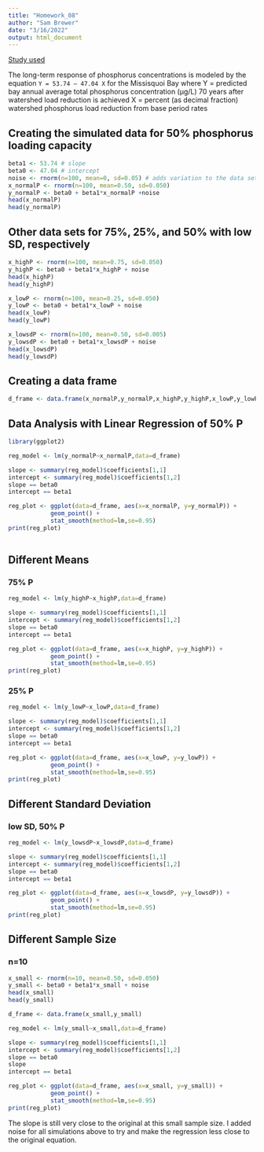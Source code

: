 ```yaml
---
title: "Homework_08"
author: "Sam Brewer"
date: "3/16/2022"
output: html_document
---
```

[Study used](https://www.epa.gov/sites/default/files/2016-06/documents/phosphorus-tmdls-vermont-segments-lake-champlain-jun-17-2016.pdf)

The long-term response of phosphorus concentrations is modeled by the equation `Y = 53.74 – 47.04 X` for the Missisquoi Bay where Y = predicted bay annual average total phosphorus concentration (µg/L) 70 years after watershed load
reduction is achieved
X = percent (as decimal fraction) watershed phosphorus load reduction from base period rates

## Creating the simulated data for 50% phosphorus loading capacity
```r
beta1 <- 53.74 # slope
beta0 <- 47.04 # intercept
noise <- rnorm(n=100, mean=0, sd=0.05) # adds variation to the data set
x_normalP <- rnorm(n=100, mean=0.50, sd=0.050)
y_normalP <- beta0 + beta1*x_normalP +noise
head(x_normalP)
head(y_normalP)
```
## Other data sets for 75%, 25%, and 50% with low SD, respectively

```r
x_highP <- rnorm(n=100, mean=0.75, sd=0.050)
y_highP <- beta0 + beta1*x_highP + noise
head(x_highP)
head(y_highP)

x_lowP <- rnorm(n=100, mean=0.25, sd=0.050)
y_lowP <- beta0 + beta1*x_lowP + noise
head(x_lowP)
head(y_lowP)

x_lowsdP <- rnorm(n=100, mean=0.50, sd=0.005)
y_lowsdP <- beta0 + beta1*x_lowsdP + noise
head(x_lowsdP)
head(y_lowsdP)
```

## Creating a data frame
```r
d_frame <- data.frame(x_normalP,y_normalP,x_highP,y_highP,x_lowP,y_lowP,x_lowsdP,y_lowsdP)
```

## Data Analysis with Linear Regression of 50% P

```r
library(ggplot2)

reg_model <- lm(y_normalP~x_normalP,data=d_frame)

slope <- summary(reg_model)$coefficients[1,1]
intercept <- summary(reg_model)$coefficients[1,2]
slope == beta0
intercept == beta1

reg_plot <- ggplot(data=d_frame, aes(x=x_normalP, y=y_normalP)) +
            geom_point() +
            stat_smooth(method=lm,se=0.95)
print(reg_plot)
  
```

## Different Means

### 75% P
```r
reg_model <- lm(y_highP~x_highP,data=d_frame)

slope <- summary(reg_model)$coefficients[1,1]
intercept <- summary(reg_model)$coefficients[1,2]
slope == beta0
intercept == beta1

reg_plot <- ggplot(data=d_frame, aes(x=x_highP, y=y_highP)) +
            geom_point() +
            stat_smooth(method=lm,se=0.95)
print(reg_plot)
```

### 25% P
```r
reg_model <- lm(y_lowP~x_lowP,data=d_frame)

slope <- summary(reg_model)$coefficients[1,1]
intercept <- summary(reg_model)$coefficients[1,2]
slope == beta0
intercept == beta1

reg_plot <- ggplot(data=d_frame, aes(x=x_lowP, y=y_lowP)) +
            geom_point() +
            stat_smooth(method=lm,se=0.95)
print(reg_plot)
```

## Different Standard Deviation

### low SD, 50% P
```r
reg_model <- lm(y_lowsdP~x_lowsdP,data=d_frame)

slope <- summary(reg_model)$coefficients[1,1]
intercept <- summary(reg_model)$coefficients[1,2]
slope == beta0
intercept == beta1

reg_plot <- ggplot(data=d_frame, aes(x=x_lowsdP, y=y_lowsdP)) +
            geom_point() +
            stat_smooth(method=lm,se=0.95)
print(reg_plot)
```

## Different Sample Size

### n=10
```r
x_small <- rnorm(n=10, mean=0.50, sd=0.050)
y_small <- beta0 + beta1*x_small + noise
head(x_small)
head(y_small)

d_frame <- data.frame(x_small,y_small)

reg_model <- lm(y_small~x_small,data=d_frame)

slope <- summary(reg_model)$coefficients[1,1]
intercept <- summary(reg_model)$coefficients[1,2]
slope == beta0
slope
intercept == beta1

reg_plot <- ggplot(data=d_frame, aes(x=x_small, y=y_small)) +
            geom_point() +
            stat_smooth(method=lm,se=0.95)
print(reg_plot)
```
The slope is still very close to the original at this small sample size. I added noise for all simulations above to try and make the regression less close to the original equation.


